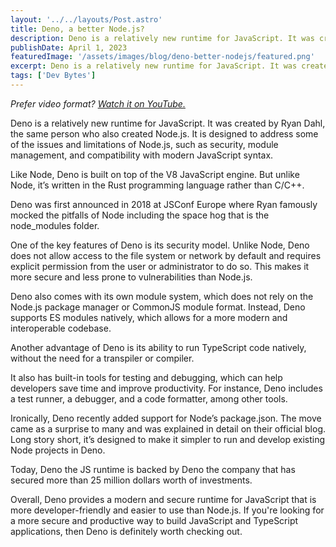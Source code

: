 ---
layout: '../../layouts/Post.astro'
title: Deno, a better Node.js?
description: Deno is a relatively new runtime for JavaScript. It was created by Ryan Dahl, the same person who also created Node.js.
publishDate: April 1, 2023
featuredImage: '/assets/images/blog/deno-better-nodejs/featured.png'
excerpt: Deno is a relatively new runtime for JavaScript. It was created by Ryan Dahl, the same person who also created Node.js.
tags: ['Dev Bytes']
---

*Prefer video format? [Watch it on YouTube.](https://youtu.be/NMjIwGdVSwk)*

Deno is a relatively new runtime for JavaScript. It was created by Ryan Dahl, the same person who also created Node.js. It is designed to address some of the issues and limitations of Node.js, such as security, module management, and compatibility with modern JavaScript syntax.

Like Node, Deno is built on top of the V8 JavaScript engine. But unlike Node, it’s written in the Rust programming language rather than C/C++.

Deno was first announced in 2018 at JSConf Europe where Ryan famously mocked the pitfalls of Node including the space hog that is the node_modules folder.

One of the key features of Deno is its security model. Unlike Node, Deno does not allow access to the file system or network by default and requires explicit permission from the user or administrator to do so. This makes it more secure and less prone to vulnerabilities than Node.js.

Deno also comes with its own module system, which does not rely on the Node.js package manager or CommonJS module format. Instead, Deno supports ES modules natively, which allows for a more modern and interoperable codebase.

Another advantage of Deno is its ability to run TypeScript code natively, without the need for a transpiler or compiler.

It also has built-in tools for testing and debugging, which can help developers save time and improve productivity. For instance, Deno includes a test runner, a debugger, and a code formatter, among other tools.

Ironically, Deno recently added support for Node’s package.json. The move came as a surprise to many and was explained in detail on their official blog. Long story short, it’s designed to make it simpler to run and develop existing Node projects in Deno.

Today, Deno the JS runtime is backed by Deno the company that has secured more than 25 million dollars worth of investments.

Overall, Deno provides a modern and secure runtime for JavaScript that is more developer-friendly and easier to use than Node.js. If you're looking for a more secure and productive way to build JavaScript and TypeScript applications, then Deno is definitely worth checking out.

<YTEmbed videoId="NMjIwGdVSwk" />
